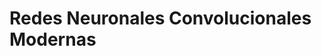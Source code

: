 <!-- ::: watermark -->
<!-- <img src="img/aif-logo.png" width="400"/> -->
<!-- ::: -->

# Redes Neuronales Convolucionales Modernas


